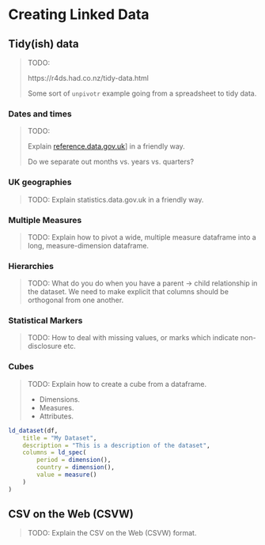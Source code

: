 # Creating Linked Data

## Tidy(ish) data {#tidy-data}

> TODO:
>
> https://r4ds.had.co.nz/tidy-data.html
>
> Some sort of `unpivotr` example going from a spreadsheet to tidy data.

### Dates and times

> TODO:
>
> Explain [reference.data.gov.uk](https://github.com/epimorphics/IntervalServer/blob/master/interval-uris.md)] in a friendly way.
>
> Do we separate out months vs. years vs. quarters?

### UK geographies

> TODO: Explain statistics.data.gov.uk in a friendly way.

### Multiple Measures

> TODO: Explain how to pivot a wide, multiple measure dataframe into a long, measure-dimension dataframe.

### Hierarchies

> TODO: What do you do when you have a parent -> child relationship in the dataset. We need to make explicit that columns should be orthogonal from one another.

### Statistical Markers

> TODO: How to deal with missing values, or marks which indicate non-disclosure etc.

### Cubes

> TODO: Explain how to create a cube from a dataframe.
>
> - Dimensions.
> - Measures.
> - Attributes.

```r
ld_dataset(df,
    title = "My Dataset",
    description = "This is a description of the dataset",
    columns = ld_spec(
        period = dimension(),
        country = dimension(),
        value = measure()
    )
)
```

## CSV on the Web (CSVW)

> TODO: Explain the CSV on the Web (CSVW) format.
